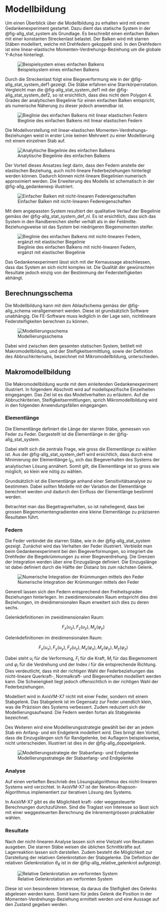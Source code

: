 # Modellbildung 

Um einen Überblick über die Modellbildung zu erhalten wird mit einem Gedankenexperiment gestartet. Dazu dient das statische System in der @fig-allg_stat_system als Grundlage. Es beschreibt einen einfachen Balken mit einer konstanten Streckenlast belastet. Der Balken wird mit starren Stäben modelliert, welche mit Drehfedern gekoppelt sind. In den Drehfedern ist eine linear-elastische Momenten-Verdrehungs-Beziehung um die globale Y-Achse hinterlegt.

![Beispielsystem eines einfachen Balkens](../imgs/allg_stat_system.svg){#fig-allg_stat_system}

Durch die Streckenlast folgt eine Biegeverformung wie in der @fig-allg_stat_system_def1 gezeigt. Die Stäbe erfahren eine Starrkörperrotation. Vergleicht man die @fig-allg_stat_system_def1 mit der @fig-allg_stat_system_def2, so ist ersichtlich, dass dies nicht dem Polygon 4. Grades der analytischen Biegelinie für einen einfachen Balken entspricht, als numerische Näherung zu dieser jedoch anwendbar ist. 

![Bieglinie des einfachen Balkens mit linear elastischen Federn](../imgs/allg_stat_system_def1.svg){#fig-allg_stat_system_def1}

Die Modellvorstellung mit linear-elastischen Momenten-Verdrehungs-Beziehungen weist in erster Linie keinen Mehrwert zu einer Modellierung mit einem einzelnen Stab auf.

![Analytische Biegelinie des einfachen Balkens](../imgs/allg_stat_system_def2.svg){#fig-allg_stat_system_def2}

Der Vorteil dieses Ansatzes liegt darin, dass den Federn anstelle der elastischen Beziehung, auch nicht-lineare Federbeziehungen hinterlegt werden können. Dadurch können nicht-lineare Biegelinien numerisch approximiert werden. Die Erweiterung des Modells ist schematisch in der @fig-allg_gedankenexp illustriert.

![Einfacher Balken mit nicht-linearen Federeigenschaften](../imgs/allg_gedankenexp.svg){#fig-allg_gedankenexp}

Mit dem angepassten System resultiert der qualitative Verlauf der Biegelinie gemäss der @fig-allg_stat_system_def_nl. Es ist ersichtlich, dass sich das System in den Randbereichen steifer verhält als in der Feldmitte. Beziehungsweise ist das System bei niedrigeren Biegemomenten steifer.

![Bieglinie des einfachen Balkens mit nicht-linearen Federn, ergänzt mit elastischer Biegelinie](../imgs/allg_stat_system_def_nl.svg){#fig-allg_stat_system_def_nl}


Das Gedankenexperiment lässt sich mit der Kernaussage abschliessen, dass das System an sich nicht komplex ist. Die Qualität der gewünschten Resultate jedoch einzig von der Bestimmung der Federsteifigkeiten abhängt.

## Berechnungsschema

Die Modellbildung kann mit dem Ablaufschema gemäss der @fig-allg_schema verallgemeinert werden. Diese ist grundsätzlich Software unabhängig. Die FE-Software muss lediglich in der Lage sein, nichtlineare Federsteifigkeiten berechnen zu können.

![Modellierungsschema](../imgs/allg_schema.svg){#fig-allg_schema}

Dabei wird zwischen dem gesamten statischen System, betitelt mit Makromodellbildung, und der Steifigkeitsermittlung, sowie der Definition des Abbruchkriteriums, bezeichnet mit Mikromodellbildung, unterschieden.

## Makromodellbildung

Die Makromodellbildung wurde mit dem einleitenden Gedankenexperiment illustriert. In folgendem Abschnitt wird auf modellspezifische Einzelheiten eingegangen. Das Ziel ist es das Modellverhalten zu erläutern. Auf die Abbruchkriterien, Steifigkeitsermittlungen, sprich Mikromodellbildung wird in den folgenden Anwendungsfällen eingegangen. 

### Elementlänge

Die Elementlänge definiert die Länge der starren Stäbe, gemessen von Feder zu Feder. Dargestellt ist die Elementlänge in der @fig-allg_stat_system.

Dabei stellt sich die zentrale Frage, wie gross die Elementlänge zu wählen ist. Aus der @fig-allg_stat_system_def1 wird ersichtlich, dass durch eine Minimierung der Elementlänge $l_{El}$, sich das Biegeverhalten des Systems der analytischen Lösung annähert. Somit gilt, die Elementlänge ist so gross wie möglich, so klein wie nötig zu wählen. 

Grundsätzlich ist die Elementlänge anhand einer Sensitivitätsanalyse zu bestimmen. Dabei sollten Modelle mit der Variation der Elementlänge berechnet werden und dadurch den Einfluss der Elementlänge bestimmt werden. 

Betrachtet man das Biegetragverhalten, so ist naheliegend, dass bei grossen Biegemomentengradienten eine kleine Elementlänge zu präziseren Resultaten führt.

### Federn

Die Feder verbindet die starren Stäbe, wie in der @fig-allg_stat_system gezeigt. Zunächst wird das Verhalten der Feder illustriert. Verbleibt man beim Gedankenexperiment bei den Biegeverformungen, so integriert die Drehfeder die Biegekrümmungen zu einer Biegeverdrehung. Die Grenzen der Integration werden über eine Einzugslänge definiert. Die Einzugslänge ist dabei definiert durch die Hälfte der Distanz bis zum nächsten Gelenk. 

![Numerische Integration der Krümmungen mittels den Feder](../imgs/allg_feder.svg){#fig-allg_feder}

Generell lassen sich den Federn entsprechend den Freiheitsgraden Beziehungen hinterlegen. Im zweidimensionalen Raum entspricht dies drei Beziehungen, im dreidimensionalen Raum erweitert sich dies zu deren sechs.

Gelenkdefinitionen im zweidimensionalen Raum:

$$
F_x(u_z),F_z(u_z),M_y(\varphi_y)
$$ 

Gelenkdefinitionen im dreidimensionalen Raum:

$$
F_x(u_x),F_y(u_y),F_z(u_z),M_x(\varphi_x),M_y(\varphi_y),M_z(\varphi_z)
$$

Dabei steht $u_i$ für die Verformung, $F_i$ für die Kraft, $M_i$ für das Biegemoment und $\varphi_i$ für die Verdrehung und der Index $i$ für die entsprechende Richtung. Dies verdeutlicht, dass mit der richtigen Wahl der Federbeziehungen das nicht-lineare Querkraft-, Normalkraft- und Biegeverhalten modelliert werden kann. Die Schwierigkeit liegt jedoch offensichtlich in der richtigen Wahl der Federbeziehungen.

Modelliert wird in AxisVM-X7 nicht mit einer Feder, sondern mit einem Stabgelenk. Das Stabgelenk ist im Gegensatz zur Feder unendlich klein, was die Präzision des Systems verbessert. Zudem reduziert sich der Modellierungsaufwand. Die Federn werden fortan als Stabgelenke bezeichnet.

Des Weiteren wird eine Modellierungsstrategie gewählt bei der an jedem Stab ein Anfang- und ein Endgelenk modelliert wird. Dies bringt den Vorteil, dass die Einzugslängen sich für Randgelenke, bei Auflagern beispielsweise, nicht unterscheiden. Illustriert ist dies in der @fig-allg_doppelgelenk.

![Modellierungsstrategie der Stabanfang- und Endgelenke](../imgs/allg_doppelgelenk.svg){#fig-allg_doppelgelenk}


### Analyse

Auf einen vertieften Beschrieb des Lösungsalgorithmus des nicht-linearen Systems wird verzichtet. In AxisVM-X7 ist der Newton-Rhapson-Algorithmus implementiert zur iterativen Lösung des Systems.

In AxisVM-X7 gibt es die Möglichkeit kraft- oder weggesteuerte Berechnungen durchzuführen. Sind die Traglast von Interesse so lässt sich mit einer weggesteuerten Berechnung die Inkrementgrössen praktikabler wählen.

### Resultate

Nach der nicht-linearen Analyse lassen sich eine Vielzahl von Resultaten ausgeben. Die starren Stäbe weisen die üblichen Schnittkräfte auf. Lagerreaktion lassen sich darstellen. Zudem besteht die Möglichkeit zur Darstellung der relativen Gelenkrotation der Stabgelenke. Die Definition der relativen Gelenkrotation $\theta_R$ ist in der @fig-allg_relative_gelenkrot aufgezeigt.

![Relative Gelenkrotation am verformten System](../imgs/allg_relative_gelenkrot.svg){#fig-allg_relative_gelenkrot}

Diese ist von besonderem Interesse, da daraus die Steifigkeit des Gelenks abgelesen werden kann. Somit kann für jedes Gelenk die Position in der Momenten-Verdrehungs-Beziehung ermittelt werden und eine Aussage auf den Zustand gegeben werden.

